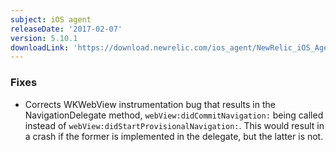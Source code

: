 ```yaml
---
subject: iOS agent
releaseDate: '2017-02-07'
version: 5.10.1
downloadLink: 'https://download.newrelic.com/ios_agent/NewRelic_iOS_Agent_5.10.1.zip'
---
```


### Fixes

* Corrects WKWebView instrumentation bug that results in the NavigationDelegate method, `webView:didCommitNavigation:` being called instead of `webView:didStartProvisionalNavigation:`. This would result in a crash if the former is implemented in the delegate, but the latter is not.

